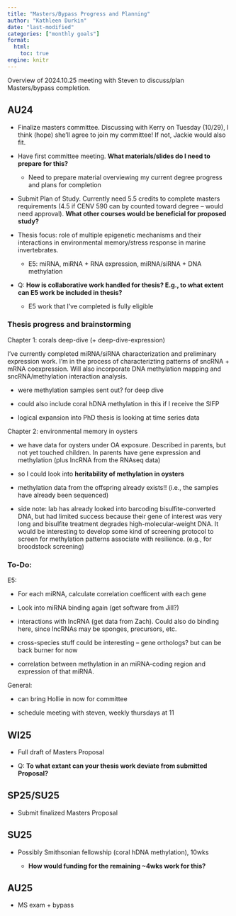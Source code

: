 ```yaml
---
title: "Masters/Bypass Progress and Planning"
author: "Kathleen Durkin"
date: "last-modified"
categories: ["monthly goals"]
format:
  html:
    toc: true
engine: knitr
---
```


Overview of 2024.10.25 meeting with Steven to discuss/plan Masters/bypass completion.

## AU24

-   Finalize masters committee. Discussing with Kerry on Tuesday (10/29), I think (hope) she'll agree to join my committee! If not, Jackie would also fit.

-   Have first committee meeting. **What materials/slides do I need to prepare for this?**

    -   Need to prepare material overviewing my current degree progress and plans for completion

-   Submit Plan of Study. Currently need 5.5 credits to complete masters requirements (4.5 if CENV 590 can by counted toward degree -- would need approval). **What other courses would be beneficial for proposed study?**

-   Thesis focus: role of multiple epigenetic mechanisms and their interactions in environmental memory/stress response in marine invertebrates.

    -   E5: miRNA, miRNA + RNA expression, miRNA/siRNA + DNA methylation

-   Q: **How is collaborative work handled for thesis? E.g., to what extent can E5 work be included in thesis?**

    -   E5 work that I've completed is fully eligible

### Thesis progress and brainstorming

Chapter 1: corals deep-dive (+ deep-dive-expression)

I've currently completed miRNA/siRNA characterization and preliminary expression work. I'm in the process of characterizting patterns of sncRNA + mRNA coexpression. Will also incorporate DNA methylation mapping and sncRNA/methylation interaction analysis.

-   were methylation samples sent out? for deep dive

-   could also include coral hDNA methylation in this if I receive the SIFP

-   logical expansion into PhD thesis is looking at time series data

Chapter 2: environmental memory in oysters

-   we have data for oysters under OA exposure. Described in parents, but not yet touched children. In parents have gene expression and methylation (plus lncRNA from the RNAseq data)

-   so I could look into **heritability of methylation in oysters**

-   methylation data from the offspring already exists!! (i.e., the samples have already been sequenced)

-   side note: lab has already looked into barcoding bisulfite-converted DNA, but had limited success because their gene of interest was very long and bisulfite treatment degrades high-molecular-weight DNA. It would be interesting to develop some kind of screening protocol to screen for methylation patterns associate with resilience. (e.g., for broodstock screening)

### To-Do:

E5:

-   For each miRNA, calculate correlation coefficent with each gene

-   Look into miRNA binding again (get software from Jill?)

-   interactions with lncRNA (get data from Zach). Could also do binding here, since lncRNAs may be sponges, precursors, etc.

-   cross-species stuff could be interesting -- gene orthologs? but can be back burner for now

-   correlation between methylation in an miRNA-coding region and expression of that miRNA.

General:

-   can bring Hollie in now for committee

-   schedule meeting with steven, weekly thursdays at 11

## WI25

-   Full draft of Masters Proposal

-   Q: **To what extant can your thesis work deviate from submitted Proposal?**

## SP25/SU25

-   Submit finalized Masters Proposal

## SU25

-   Possibly Smithsonian fellowship (coral hDNA methylation), 10wks

    -   **How would funding for the remaining \~4wks work for this?**

## AU25

-   MS exam + bypass
